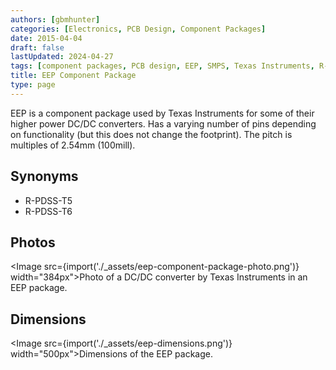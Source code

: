 ```yaml
---
authors: [gbmhunter]
categories: [Electronics, PCB Design, Component Packages]
date: 2015-04-04
draft: false
lastUpdated: 2024-04-27
tags: [component packages, PCB design, EEP, SMPS, Texas Instruments, R-PDSS-T5, R-PDSS-T6]
title: EEP Component Package
type: page
---
```



EEP is a component package used by Texas Instruments for some of their higher power DC/DC converters. Has a varying number of pins depending on functionality (but this does not change the footprint). The pitch is multiples of 2.54mm (100mill).

## Synonyms

* R-PDSS-T5
* R-PDSS-T6

## Photos

<Image src={import('./_assets/eep-component-package-photo.png')} width="384px">Photo of a DC/DC converter by Texas Instruments in an EEP package.</Image>

## Dimensions

<Image src={import('./_assets/eep-dimensions.png')} width="500px">Dimensions of the EEP package.</Image>
